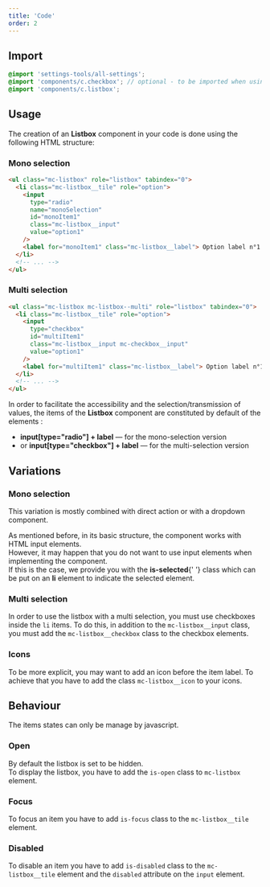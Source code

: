 ```yaml
---
title: 'Code'
order: 2
---
```


## Import

```scss
@import 'settings-tools/all-settings';
@import 'components/c.checkbox'; // optional - to be imported when using the multiselection version
@import 'components/c.listbox';
```

## Usage

The creation of an **Listbox** component in your code is done using the following HTML structure:

### Mono selection

```html
<ul class="mc-listbox" role="listbox" tabindex="0">
  <li class="mc-listbox__tile" role="option">
    <input
      type="radio"
      name="monoSelection"
      id="monoItem1"
      class="mc-listbox__input"
      value="option1"
    />
    <label for="monoItem1" class="mc-listbox__label"> Option label n°1 </label>
  </li>
  <!-- ... -->
</ul>
```

### Multi selection

```html
<ul class="mc-listbox mc-listbox--multi" role="listbox" tabindex="0">
  <li class="mc-listbox__tile" role="option">
    <input
      type="checkbox"
      id="multiItem1"
      class="mc-listbox__input mc-checkbox__input"
      value="option1"
    />
    <label for="multiItem1" class="mc-listbox__label"> Option label n°1 </label>
  </li>
  <!-- ... -->
</ul>
```

<Highlight>
  In order to facilitate the accessibility and the selection/transmission of
  values, the items of the <strong>Listbox</strong> component are constituted by
  default of the elements :
  <ul>
    <li>
      <strong>input[type="radio"] + label</strong> — for the mono-selection
      version
    </li>
    <li>
      or <strong>input[type="checkbox"] + label</strong> — for the
      multi-selection version
    </li>
  </ul>
</Highlight>

## Variations

### Mono selection

This variation is mostly combined with direct action or with a dropdown component.

<Story id="overlay-listbox--default" height="300" />

<Highlight theme="tips">
  As mentioned before, in its basic structure, the component works with HTML
  input elements. <br />
  However, it may happen that you do not want to use input elements when implementing
  the component. <br />
  If this is the case, we provide you with the <strong>is-selected</strong>{' '}
  class which can be put on an <strong>li</strong> element to indicate the
  selected element.
</Highlight>

### Multi selection

In order to use the listbox with a multi selection, you must use checkboxes inside the `li` items.
To do this, in addition to the `mc-listbox__input` class, you must add the `mc-listbox__checkbox` class to the checkbox elements.

<Story id="overlay-listbox--multi-select" height="300" />

### Icons

To be more explicit, you may want to add an icon before the item label.
To achieve that you have to add the class `mc-listbox__icon` to your icons.

<Story id="overlay-listbox--with-icons" height="300" />

## Behaviour

<Highlight theme="warning">

The items states can only be manage by javascript.

</Highlight>

### Open

By default the listbox is set to be hidden. <br />To display the listbox, you have to add the `is-open` class to `mc-listbox` element.

### Focus

To focus an item you have to add `is-focus` class to the `mc-listbox__tile` element.

### Disabled

To disable an item you have to add `is-disabled` class to the `mc-listbox__tile` element and the `disabled` attribute on the `input` element.
